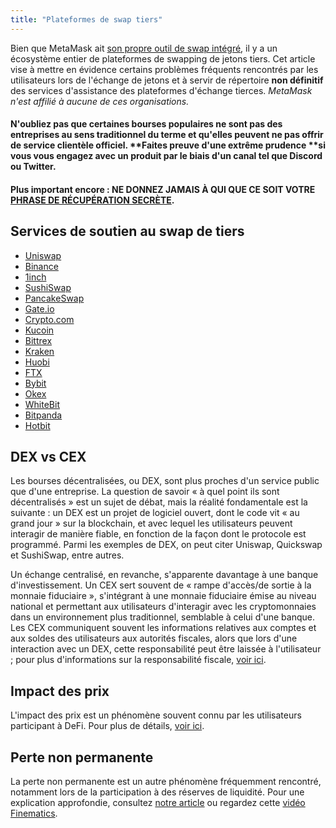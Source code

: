 ```yaml
---
title: "Plateformes de swap tiers"
---
```


Bien que MetaMask ait [son propre outil de swap intégré](/token-swaps/user-guide-swaps), il y a un écosystème entier de plateformes de swapping de jetons tiers. Cet article vise à mettre en évidence certains problèmes fréquents rencontrés par les utilisateurs lors de l'échange de jetons et à servir de répertoire **non définitif** des services d'assistance des plateformes d'échange tierces. _MetaMask n'est affilié à aucune de ces organisations._

#### N'oubliez pas que certaines bourses populaires ne sont pas des entreprises au sens traditionnel du terme et qu'elles peuvent ne pas offrir de service clientèle officiel. **Faites preuve d'une extrême prudence **si vous vous engagez avec un produit par le biais d'un canal tel que Discord ou Twitter.

#### **Plus important encore : NE DONNEZ JAMAIS À QUI QUE CE SOIT VOTRE [PHRASE DE RÉCUPÉRATION SECRÈTE](/privacy-and-security/what-is-a-secret-recovery-phrase-and-how-to-keep-your-crypto-wallet-secure).**

## Services de soutien au swap de tiers

- [Uniswap](https://help.uniswap.org/en/)
- [Binance](https://www.binance.com/en/support)
- [1inch](https://blog.1inch.io/academy/home)
- [SushiSwap](https://help.sushidocs.com/faqs/faqs)
- [PancakeSwap](https://docs.pancakeswap.finance/)
- [Gate.io](https://www.gate.io/help)
- [Crypto.com](https://help.crypto.com/en)
- [Kucoin](https://www.kucoin.com/support)
- [Bittrex](https://bittrex.zendesk.com/hc/en-us)
- [Kraken](https://support.kraken.com/hc/en-us)
- [Huobi](https://www.huobilearn.com/en-us/)
- [FTX](https://help.ftx.us/hc/en-us)
- [Bybit](https://help.bybit.com/hc/en-us/categories/360002714833)
- [Okex](https://www.okex.com/support-center.html)
- [WhiteBit](https://whitebit.com/faq)
- [Bitpanda](https://support.bitpanda.com/hc/en-us)
- [Hotbit](https://hotbit.zendesk.com/hc/en-us)

## DEX vs CEX

Les bourses décentralisées, ou DEX, sont plus proches d'un service public que d'une entreprise. La question de savoir « à quel point ils sont décentralisés » est un sujet de débat, mais la réalité fondamentale est la suivante : un DEX est un projet de logiciel ouvert, dont le code vit « au grand jour » sur la blockchain, et avec lequel les utilisateurs peuvent interagir de manière fiable, en fonction de la façon dont le protocole est programmé. Parmi les exemples de DEX, on peut citer Uniswap, Quickswap et SushiSwap, entre autres.

Un échange centralisé, en revanche, s'apparente davantage à une banque d'investissement. Un CEX sert souvent de « rampe d'accès/de sortie à la monnaie fiduciaire », s'intégrant à une monnaie fiduciaire émise au niveau national et permettant aux utilisateurs d'interagir avec les cryptomonnaies dans un environnement plus traditionnel, semblable à celui d'une banque. Les CEX communiquent souvent les informations relatives aux comptes et aux soldes des utilisateurs aux autorités fiscales, alors que lors d'une interaction avec un DEX, cette responsabilité peut être laissée à l'utilisateur ; pour plus d'informations sur la responsabilité fiscale, [voir ici](/managing-my-wallet/tax-compliance-and-crypto-assets).

## Impact des prix

L'impact des prix est un phénomène souvent connu par les utilisateurs participant à DeFi. Pour plus de détails, [voir ici](https://consensys.net/blog/metamask/price-impact-the-first-gotcha-of-defi-markets/).

## Perte non permanente

La perte non permanente est un autre phénomène fréquemment rencontré, notamment lors de la participation à des réserves de liquidité. Pour une explication approfondie, consultez [notre article](https://consensys.net/blog/metamask/impermanent-loss-defi-markets-gotcha-number-two/) ou regardez cette [vidéo Finematics](https://finematics.com/impermanent-loss-explained/).
